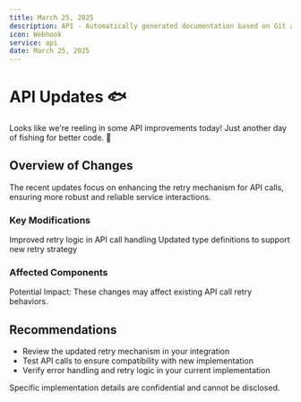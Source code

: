 ```yaml
---
title: March 25, 2025
description: API - Automatically generated documentation based on Git activity.
icon: Webhook
service: api
date: March 25, 2025
---
```


# API Updates 🐟

<Callout type="info">
  Looks like we're reeling in some API improvements today! Just another day of
  fishing for better code. 🎣
</Callout>

## Overview of Changes

The recent updates focus on enhancing the retry mechanism for API calls, ensuring more robust and reliable service interactions.

### Key Modifications

<Steps>
  <Step>Improved retry logic in API call handling</Step>
  <Step>Updated type definitions to support new retry strategy</Step>
</Steps>

### Affected Components

<Files>
  <Folder name="meeting_bot">
    <Folder name="recording_server">
      <Folder name="src">
        <File name="main.ts" />
        <File name="types.ts" />
      </Folder>
    </Folder>
  </Folder>
</Files>

<Callout type="warn">
  Potential Impact: These changes may affect existing API call retry behaviors.
</Callout>

## Recommendations

- Review the updated retry mechanism in your integration
- Test API calls to ensure compatibility with new implementation
- Verify error handling and retry logic in your current implementation

<Accordions>
  <Accordion title="Technical Details" defaultOpen>
    Specific implementation details are confidential and cannot be disclosed.
  </Accordion>
</Accordions>
